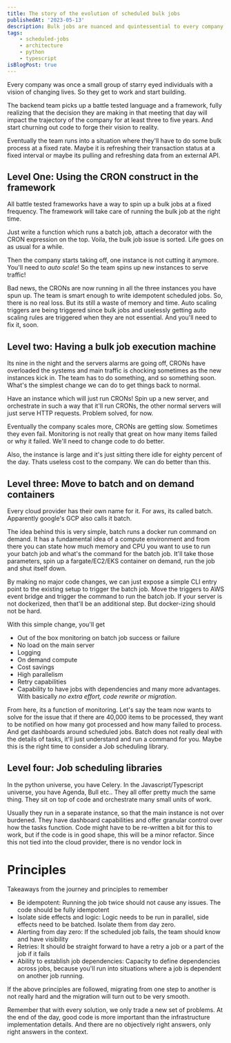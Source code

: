 ```yaml
---
title: The story of the evolution of scheduled bulk jobs
publishedAt: '2023-05-13'
description: Bulk jobs are nuanced and quintessential to every company. Here's how to get them right.
tags:
    - scheduled-jobs
    - architecture
    - python
    - typescript
isBlogPost: true
---
```


Every company was once a small group of starry eyed individuals with a vision of changing lives. So they get to work and start building.

The backend team picks up a battle tested language and a framework, fully realizing that the decision they are making in that meeting that day will impact the trajectory of the company for at least three to five years. And start churning out code to forge their vision to reality.

Eventually the team runs into a situation where they'll have to do some bulk process at a fixed rate. Maybe it is refreshing their transaction status at a fixed interval or maybe its pulling and refreshing data from an external API.

## Level One: Using the CRON construct in the framework

All battle tested frameworks have a way to spin up a bulk jobs at a fixed frequency. The framework will take care of running the bulk job at the right time.

Just write a function which runs a batch job, attach a decorator with the CRON expression on the top. Voila, the bulk job issue is sorted. Life goes on as usual for a while.

Then the company starts taking off, one instance is not cutting it anymore. You'll need to _auto scale_! So the team spins up new instances to serve traffic!

Bad news, the CRONs are now running in all the three instances you have spun up. The team is smart enough to write idempotent scheduled jobs. So, there is no real loss. But its still a waste of memory and time. Auto scaling triggers are being triggered since bulk jobs and uselessly getting auto scaling rules are triggered when they are not essential. And you'll need to fix it, soon.

## Level two: Having a bulk job execution machine

Its nine in the night and the servers alarms are going off, CRONs have overloaded the systems and main traffic is chocking sometimes as the new instances kick in. The team has to do something, and so something soon. What's the simplest change we can do to get things back to normal.

Have an instance which will just run CRONs! Spin up a new server, and orchestrate in such a way that it'll run CRONs, the other normal servers will just serve HTTP requests. Problem solved, for now.

Eventually the company scales more, CRONs are getting slow. Sometimes they even fail. Monitoring is not really that great on how many items failed or why it failed. We'll need to change code to do better.

Also, the instance is large and it's just sitting there idle for eighty percent of the day. Thats useless cost to the company. We can do better than this.

## Level three: Move to batch and on demand containers

Every cloud provider has their own name for it. For aws, its called batch. Apparently google's GCP also calls it batch.

The idea behind this is very simple, batch runs a docker run command on demand. It has a fundamental idea of a compute environment and from there you can state how much memory and CPU you want to use to run your batch job and what's the command for the batch job. It'll take those parameters, spin up a fargate/EC2/EKS container on demand, run the job and shut itself down.

By making no major code changes, we can just expose a simple CLI entry point to the existing setup to trigger the batch job. Move the triggers to AWS event bridge and trigger the command to run the batch job. If your server is not dockerized, then that'll be an additional step. But docker-izing should not be hard.

With this simple change, you'll get

-   Out of the box monitoring on batch job success or failure
-   No load on the main server
-   Logging
-   On demand compute
-   Cost savings
-   High parallelism
-   Retry capabilities
-   Capability to have jobs with dependencies
    and many more advantages. With basically _no extra effort, code rewrite or migration_.

From here, its a function of monitoring. Let's say the team now wants to solve for the issue that if there are 40,000 items to be processed, they want to be notified on how many got processed and how many failed to process. And get dashboards around scheduled jobs. Batch does not really deal with the details of tasks, it'll just understand and run a command for you. Maybe this is the right time to consider a Job scheduling library.

## Level four: Job scheduling libraries

In the python universe, you have Celery. In the Javascript/Typescript universe, you have Agenda, Bull etc.. They all offer pretty much the same thing. They sit on top of code and orchestrate many small units of work.

Usually they run in a separate instance, so that the main instance is not over burdened. They have dashboard capabilities and offer granular control over how the tasks function. Code might have to be re-written a bit for this to work, but if the code is in good shape, this will be a minor refactor. Since this not tied into the cloud provider, there is no vendor lock in

# Principles

Takeaways from the journey and principles to remember

-   Be idempotent: Running the job twice should not cause any issues. The code should be fully idempotent
-   Isolate side effects and logic: Logic needs to be run in parallel, side effects need to be batched. Isolate them from day zero.
-   Alerting from day zero: If the scheduled job fails, the team should know and have visibility
-   Retries: It should be straight forward to have a retry a job or a part of the job if it fails
-   Ability to establish job dependencies: Capacity to define dependencies across jobs, because you'll run into situations where a job is dependent on another job running.

If the above principles are followed, migrating from one step to another is not really hard and the migration will turn out to be very smooth.

Remember that with every solution, we only trade a new set of problems. At the end of the day, good code is more important than the infrastructure implementation details. And there are no objectively right answers, only right answers in the context.
